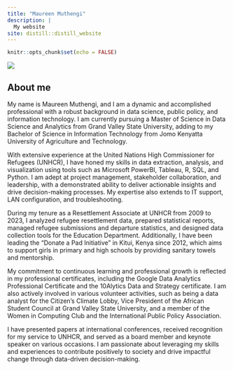```yaml
---
title: "Maureen Muthengi"
description: |
  My website
site: distill::distill_website
---
```


```r
knitr::opts_chunk$set(echo = FALSE)

```

![](Maureen_Muthengi.JPG)

## About me

My name is Maureen Muthengi, and I am a dynamic and accomplished professional with a robust background in data science, public policy, and information technology. I am currently pursuing a Master of Science in Data Science and Analytics from Grand Valley State University, adding to my Bachelor of Science in Information Technology from Jomo Kenyatta University of Agriculture and Technology.

With extensive experience at the United Nations High Commissioner for Refugees (UNHCR), I have honed my skills in data extraction, analysis, and visualization using tools such as Microsoft PowerBI, Tableau, R, SQL, and Python. I am adept at project management, stakeholder collaboration, and leadership, with a demonstrated ability to deliver actionable insights and drive decision-making processes. My expertise also extends to IT support, LAN configuration, and troubleshooting.

During my tenure as a Resettlement Associate at UNHCR from 2009 to 2023, I analyzed refugee resettlement data, prepared statistical reports, managed refugee submissions and departure statistics, and designed data collection tools for the Education Department. Additionally, I have been leading the "Donate a Pad Initiative" in Kitui, Kenya since 2012, which aims to support girls in primary and high schools by providing sanitary towels and mentorship.

My commitment to continuous learning and professional growth is reflected in my professional certificates, including the Google Data Analytics Professional Certificate and the 10Alytics Data and Strategy certificate. I am also actively involved in various volunteer activities, such as being a data analyst for the Citizen’s Climate Lobby, Vice President of the African Student Council at Grand Valley State University, and a member of the Women in Computing Club and the International Public Policy Association.

I have presented papers at international conferences, received recognition for my service to UNHCR, and served as a board member and keynote speaker on various occasions. I am passionate about leveraging my skills and experiences to contribute positively to society and drive impactful change through data-driven decision-making.

